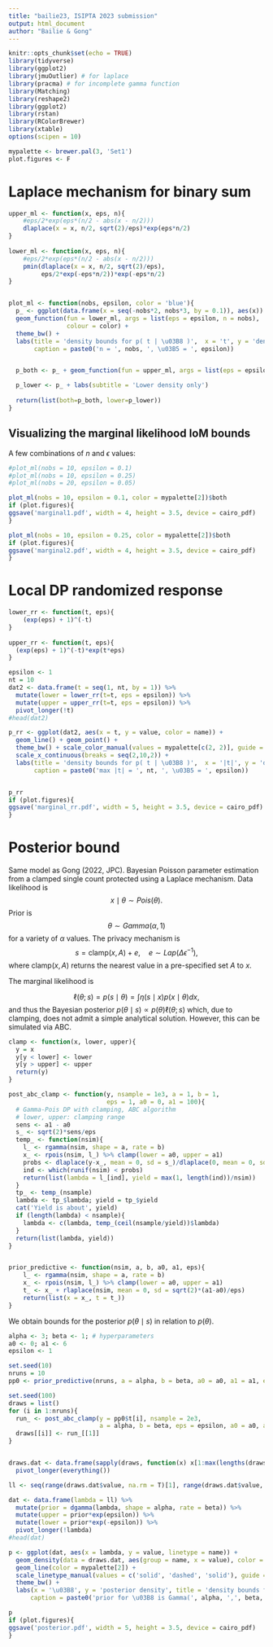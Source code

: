 ```yaml
---
title: "bailie23, ISIPTA 2023 submission"
output: html_document
author: "Bailie & Gong"
---
```



```r
knitr::opts_chunk$set(echo = TRUE)
library(tidyverse)
library(ggplot2)
library(jmuOutlier) # for laplace
library(pracma) # for incomplete gamma function
library(Matching)
library(reshape2)
library(ggplot2)
library(rstan)
library(RColorBrewer)
library(xtable)
options(scipen = 10)

mypalette <- brewer.pal(3, 'Set1')
plot.figures <- F
```


# Laplace mechanism for binary sum

```r
upper_ml <- function(x, eps, n){
    #eps/2*exp(eps*(n/2 - abs(x - n/2)))
    dlaplace(x = x, n/2, sqrt(2)/eps)*exp(eps*n/2)
}
  
lower_ml <- function(x, eps, n){
    #eps/2*exp(eps*(n/2 - abs(x - n/2)))
    pmin(dlaplace(x = x, n/2, sqrt(2)/eps),
         eps/2*exp(-eps*n/2))*exp(-eps*n/2)
}


plot_ml <- function(nobs, epsilon, color = 'blue'){
  p_ <- ggplot(data.frame(x = seq(-nobs*2, nobs*3, by = 0.1)), aes(x)) +
  geom_function(fun = lower_ml, args = list(eps = epsilon, n = nobs),
                colour = color) +
  theme_bw() +
  labs(title = 'density bounds for p( t | \u03B8 )',  x = 't', y = 'density',
       caption = paste0('n = ', nobs, ', \u03B5 = ', epsilon))


  p_both <- p_ + geom_function(fun = upper_ml, args = list(eps = epsilon, n = nobs), colour = color) #+ labs(subtitle = 'Upper and lower densities')

  p_lower <- p_ + labs(subtitle = 'Lower density only')
  
  return(list(both=p_both, lower=p_lower))
}
```

## Visualizing the marginal likelihood IoM bounds

A few combinations of $n$ and $\epsilon$ values:

```r
#plot_ml(nobs = 10, epsilon = 0.1)
#plot_ml(nobs = 10, epsilon = 0.25)
#plot_ml(nobs = 20, epsilon = 0.05)

plot_ml(nobs = 10, epsilon = 0.1, color = mypalette[2])$both
if (plot.figures){
ggsave('marginal1.pdf', width = 4, height = 3.5, device = cairo_pdf)
}

plot_ml(nobs = 10, epsilon = 0.25, color = mypalette[2])$both
if (plot.figures){
ggsave('marginal2.pdf', width = 4, height = 3.5, device = cairo_pdf)
}
```


# Local DP randomized response

```r
lower_rr <- function(t, eps){
    (exp(eps) + 1)^(-t)
}
  
upper_rr <- function(t, eps){
  (exp(eps) + 1)^(-t)*exp(t*eps)
}
```

```r
epsilon <- 1
nt = 10
dat2 <- data.frame(t = seq(1, nt, by = 1)) %>%
  mutate(lower = lower_rr(t=t, eps = epsilon)) %>%
  mutate(upper = upper_rr(t=t, eps = epsilon)) %>%
  pivot_longer(!t)
#head(dat2)

p_rr <- ggplot(dat2, aes(x = t, y = value, color = name)) +
  geom_line() + geom_point() +
  theme_bw() + scale_color_manual(values = mypalette[c(2, 2)], guide = 'none') +
  scale_x_continuous(breaks = seq(2,10,2)) +
  labs(title = 'density bounds for p( t | \u03B8 )',  x = '|t|', y = 'density',
       caption = paste0('max |t| = ', nt, ', \u03B5 = ', epsilon))


p_rr
if (plot.figures){
ggsave('marginal_rr.pdf', width = 5, height = 3.5, device = cairo_pdf)
}
```


# Posterior bound

Same model as Gong (2022, JPC).  Bayesian Poisson parameter estimation from a clamped single count protected using a Laplace mechanism. Data likelihood is
$$x \mid \theta \sim Pois(\theta).$$
Prior is
$$\theta \sim Gamma(\alpha, 1)$$
for a variety of $\alpha$ values. The privacy mechanism is
$$s = \text{clamp}(x, A) + e, \quad e\sim Lap(\Delta\epsilon^{-1}),$$
where $\text{clamp}(x, A)$ returns the nearest value in a pre-specified set $A$ to $x$. 

The marginal likelihood is

$$\ell(\theta; s) = p(s\mid \theta) = \int \eta(s \mid x)p(x\mid \theta)dx,$$
and thus the Bayesian posterior $p(\theta \mid s) \propto p(\theta)\ell(\theta; s)$ which, due to clamping, does not admit a simple analytical solution. However, this can be simulated via ABC.

```r
clamp <- function(x, lower, upper){
  y = x
  y[y < lower] <- lower
  y[y > upper] <- upper
  return(y)
}

post_abc_clamp <- function(y, nsample = 1e3, a = 1, b = 1, 
                           eps = 1, a0 = 0, a1 = 100){
  # Gamma-Pois DP with clamping, ABC algorithm
  # lower, upper: clamping range
  sens <- a1 - a0
  s_ <- sqrt(2)*sens/eps
  temp_ <- function(nsim){
    l_ <- rgamma(nsim, shape = a, rate = b)
    x_ <- rpois(nsim, l_) %>% clamp(lower = a0, upper = a1)
    probs <- dlaplace(y-x_, mean = 0, sd = s_)/dlaplace(0, mean = 0, sd = s_)
    ind <- which(runif(nsim) < probs)
    return(list(lambda = l_[ind], yield = max(1, length(ind))/nsim))
  }
  tp_ <- temp_(nsample)
  lambda <- tp_$lambda; yield = tp_$yield
  cat('Yield is about', yield)
  if (length(lambda) < nsample){
    lambda <- c(lambda, temp_(ceil(nsample/yield))$lambda)
  }
  return(list(lambda, yield))
}


prior_predictive <- function(nsim, a, b, a0, a1, eps){
    l_ <- rgamma(nsim, shape = a, rate = b)
    x_ <- rpois(nsim, l_) %>% clamp(lower = a0, upper = a1)
    t_ <- x_ + rlaplace(nsim, mean = 0, sd = sqrt(2)*(a1-a0)/eps)
    return(list(x = x_, t = t_))
}
```



We obtain bounds for the posterior $p(\theta \mid s)$ in relation to $p(\theta)$.


```r
alpha <- 3; beta <- 1; # hyperparameters
a0 <- 0; a1 <- 6
epsilon <- 1

set.seed(10)
nruns = 10
pp0 <- prior_predictive(nruns, a = alpha, b = beta, a0 = a0, a1 = a1, eps = epsilon)

set.seed(100)
draws = list()
for (i in 1:nruns){
  run_ <- post_abc_clamp(y = pp0$t[i], nsample = 2e3, 
                         a = alpha, b = beta, eps = epsilon, a0 = a0, a1 = a1)
  draws[[i]] <- run_[[1]]
}


draws.dat <- data.frame(sapply(draws, function(x) x[1:max(lengths(draws))])) %>%
  pivot_longer(everything())

ll <- seq(range(draws.dat$value, na.rm = T)[1], range(draws.dat$value, na.rm = T)[2], by = 0.05)

dat <- data.frame(lambda = ll) %>%
  mutate(prior = dgamma(lambda, shape = alpha, rate = beta)) %>%
  mutate(upper = prior*exp(epsilon)) %>%
  mutate(lower = prior*exp(-epsilon)) %>%
  pivot_longer(!lambda)
#head(dat)

p <- ggplot(dat, aes(x = lambda, y = value, linetype = name)) +
  geom_density(data = draws.dat, aes(group = name, x = value), color = 'gray80', inherit.aes = F) +
  geom_line(color = mypalette[2]) +
  scale_linetype_manual(values = c('solid', 'dashed', 'solid'), guide = 'none') +
  theme_bw() +
  labs(x = '\u03B8', y = 'posterior density', title = 'density bounds for posterior p( \u03B8 | t )',
      caption = paste0('prior for \u03B8 is Gamma(', alpha, ',', beta, '), clamping range is [', a0, ',', a1, '], \u03B5 = ', epsilon))

p
if (plot.figures){
ggsave('posterior.pdf', width = 5, height = 3.5, device = cairo_pdf)
}
```
